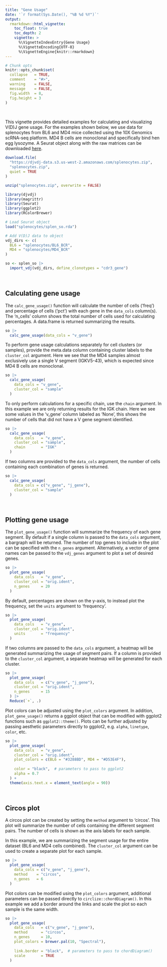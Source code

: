```yaml
---
title: "Gene Usage"
date: '`r format(Sys.Date(), "%B %d %Y")`'
output:
  rmarkdown::html_vignette:
    toc_float: true
    toc_depth: 2
    vignette: >
      %\VignetteIndexEntry{Gene Usage}
      %\VignetteEncoding{UTF-8}
      %\VignetteEngine{knitr::rmarkdown}
---
```


```r
# Chunk opts
knitr::opts_chunk$set(
  collapse   = TRUE,
  comment    = "#>",
  warning    = FALSE,
  message    = FALSE,
  fig.width  = 8,
  fig.height = 3
)
```

<br>

This vignette provides detailed examples for calculating and visualizing V(D)J gene usage. For the examples shown below, we use data for splenocytes from BL6 and MD4 mice collected using the 10X Genomics scRNA-seq platform. MD4 B cells are monoclonal and specifically bind hen egg lysozyme. A Seurat object along with the raw matrices can be downloaded [here](https://djvdj-data.s3.us-west-2.amazonaws.com/splenocytes.zip).

```r
download.file(
  "https://djvdj-data.s3.us-west-2.amazonaws.com/splenocytes.zip",
  "splenocytes.zip",
  quiet = TRUE
)

unzip("splenocytes.zip", overwrite = FALSE)
```

```r
library(djvdj)
library(magrittr)
library(Seurat)
library(ggplot2)
library(RColorBrewer)

# Load Seurat object
load("splenocytes/splen_so.rda")

# Add V(D)J data to object
vdj_dirs <- c(
  BL6 = "splenocytes/BL6_BCR",
  MD4 = "splenocytes/MD4_BCR"
)

so <- splen_so |>
  import_vdj(vdj_dirs, define_clonotypes = "cdr3_gene")
```

<br>

## Calculating gene usage

The `calc_gene_usage()` function will calculate the number of cells ('freq') and percentage of cells ('pct') with each gene in the `data_cols` column(s). The 'n_cells' column shows the total number of cells used for calculating percentages. A data.frame is returned summarizing the results.

```r
so |>
  calc_gene_usage(data_cols = "v_gene")
```

To perform gene usage calculations separately for cell clusters (or samples), provide the meta.data column containing cluster labels to the `cluster_col` argument. Here we see that the MD4 samples almost exclusively use a single V segment (IGKV5-43), which is expected since MD4 B cells are monoclonal.

```r
so |>
  calc_gene_usage(
    data_cols = "v_gene",
    cluster_col = "sample"
  )
```

To only perform calculations for a specific chain, use the `chain` argument. In this example we are only returning results for the IGK chain. Here we see some values in the 'v_gene' column labeled as 'None', this shows the number of cells that did not have a V gene segment identified.

```r
so |>
  calc_gene_usage(
    data_cols   = "v_gene",
    cluster_col = "sample",
    chain       = "IGK"
  )
```

If two columns are provided to the `data_cols` argument, the number of cells containing each combination of genes is returned.

```r
so |>
  calc_gene_usage(
    data_cols = c("v_gene", "j_gene"),
    cluster_col = "sample"
  )
```

<br>

## Plotting gene usage

The `plot_gene_usage()` function will summarize the frequency of each gene segment. By default if a single column is passed to the `data_cols` argument, a bargraph will be returned. The number of top genes to include in the plot can be specified with the `n_genes` argument. Alternatively, a vector of gene names can be passed to the `vdj_genes` argument to plot a set of desired genes.

```r
so |>
  plot_gene_usage(
    data_cols   = "v_gene",
    cluster_col = "orig.ident",
    n_genes     = 20
  )
```

By default, percentages are shown on the y-axis, to instead plot the frequency, set the `units` argument to 'frequency'.

```r
so |>
  plot_gene_usage(
    data_cols   = "v_gene",
    cluster_col = "orig.ident",
    units       = "frequency"
  )
```

If two columns are passed to the `data_cols` argument, a heatmap will be generated summarizing the usage of segment pairs. If a column is provided to the `cluster_col` argument, a separate heatmap will be generated for each cluster.

```r
so |>
  plot_gene_usage(
    data_cols   = c("v_gene", "j_gene"),
    cluster_col = "orig.ident",
    n_genes     = 15
  ) |>
  Reduce(`+`, .)
```

Plot colors can be adjusted using the `plot_colors` argument. In addition, `plot_gene_usage()` returns a ggplot object that can be modified with ggplot2 functions such as `ggplot2::theme()`. Plots can be further adjusted by passing aesthetic parameters directly to ggplot2, e.g. `alpha`, `linetype`, `color`, etc.

```r
so |>
  plot_gene_usage(
    data_cols   = "v_gene",
    cluster_col = "orig.ident",
    plot_colors = c(BL6 = "#3288BD", MD4 = "#D53E4F"),
    
    color = "black",  # parameters to pass to ggplot2
    alpha = 0.7
  ) +
  theme(axis.text.x = element_text(angle = 90))
```

<br>

## Circos plot

A circos plot can be created by setting the `method` argument to 'circos'. This plot will summarize the number of cells containing the different segment pairs. The number of cells is shown as the axis labels for each sample.

In this example, we are summarizing the segment usage for the entire dataset (BL6 and MD4 cells combined). The `cluster_col` argument can be used to create a separate plot for each sample.

```r
so |>
  plot_gene_usage(
    data_cols = c("v_gene", "j_gene"),
    method    = "circos",
    n_genes   = 6
  )
```

Plot colors can be modified using the `plot_colors` argument, additional parameters can be passed directly to `circlize::chordDiagram()`. In this example we add a border around the links and scale the plot so each sample is the same width.

```r
so |>
  plot_gene_usage(
    data_cols   = c("v_gene", "j_gene"),
    method      = "circos",
    n_genes     = 10,
    plot_colors = brewer.pal(10, "Spectral"),
    
    link.border = "black",  # parameters to pass to chordDiagram()
    scale       = TRUE
  )
```
